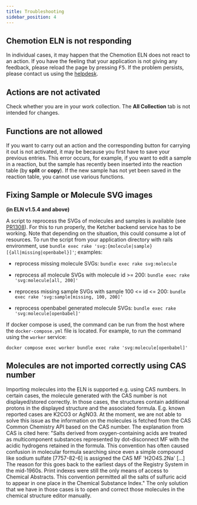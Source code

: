 ```yaml
---
title: Troubleshooting
sidebar_position: 4
---
```


## Chemotion ELN is not responding

In individual cases, it may happen that the Chemotion ELN does not react to an action. If you have the feeling that your application is not giving any feedback, please reload the page by pressing <kbd>F5</kbd>. If the problem persists, please contact us using the [helpdesk](/helpdesk).

## Actions are not activated

Check whether you are in your work collection. The **All Collection** tab is not intended for changes.

## Functions are not allowed

If you want to carry out an action and the corresponding button for carrying it out is not activated, it may be because you first have to save your previous entries. This error occurs, for example, if you want to edit a sample in a reaction, but the sample has recently been inserted into the reaction table (by **split** or **copy**). If the new sample has not yet been saved in the reaction table, you cannot use various functions.

## Fixing Sample or Molecule SVG images

**(in ELN v1.5.4 and above)**

A script to reprocess the SVGs of molecules and samples is available (see [PR1308](https://github.com/ComPlat/chemotion_ELN/pull/1308/commits/868477dc91cec99b689db2ac93106d04ce8dd694)). For this to run properly, the Ketcher backend service has to be working. Note that depending on the situation, this could consume a lot of resources.
To run the script from your application directory with rails environment, use `bundle exec rake 'svg:{molecule|sample}[{all|missing|openbabel}]'`;
examples:

- reprocess missing molecule SVGs: `bundle exec rake svg:molecule`

- reprocess all molecule SVGs with molecule id &gt;= 200: `bundle exec rake 'svg:molecule[all, 200]'`

- reprocess missing sample SVGs with sample 100 &lt;= id &lt;= 200: `bundle exec rake 'svg:sample[missing, 100, 200]'`

- reprocess openbabel generated molecule SVGs: `bundle exec rake 'svg:molecule[openbabel]'`

If docker compose is used, the command can be run from the host where the `docker-compose.yml` file is located. For example, to run the command using the `worker` service:

```
docker compose exec worker bundle exec rake 'svg:molecule[openbabel]'
```

## Molecules are not imported correctly using CAS number

Importing molecules into the ELN is supported e.g. using CAS numbers. In certain cases, the molecule generated with the CAS number is not displayed/stored correctly. In those cases, the structures contain additional protons in the displayed structure and the associated formula. E.g. known reported cases are K2CO3 or AgNO3. At the moment, we are not able to solve this issue as the information on the molecules is fetched from the CAS Common Chemistry API based on the CAS number. The explanation from CAS is cited here: 
"Salts derived from oxygen-containing acids are treated as multicomponent substances represented by dot-disconnect MF with the acidic hydrogens retained in the formula. This convention has often caused confusion in molecular formula searching since even a simple compound like sodium sulfate [7757-82-6] is assigned the CAS MF 'H2O4S.2Na' [...] The reason for this goes back to the earliest days of the Registry System in the mid-1960s. Print indexes were still the only means of access to Chemical Abstracts. This convention permitted all the salts of sulfuric acid to appear in one place in the Chemical Substance Index."
The only solution that we have in those cases is to open and correct those molecules in the chemical structure editor manually. 

